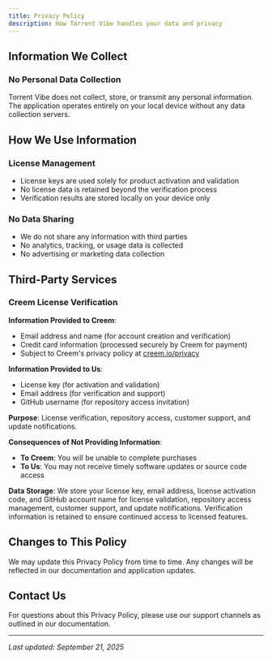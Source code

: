 ```yaml
---
title: Privacy Policy
description: How Torrent Vibe handles your data and privacy
---
```


## Information We Collect

### No Personal Data Collection
Torrent Vibe does not collect, store, or transmit any personal information. The application operates entirely on your local device without any data collection servers.

## How We Use Information

### License Management
- License keys are used solely for product activation and validation
- No license data is retained beyond the verification process
- Verification results are stored locally on your device only

### No Data Sharing
- We do not share any information with third parties
- No analytics, tracking, or usage data is collected
- No advertising or marketing data collection

## Third-Party Services

### Creem License Verification

**Information Provided to Creem**:
- Email address and name (for account creation and verification)
- Credit card information (processed securely by Creem for payment)
- Subject to Creem's privacy policy at [creem.io/privacy](https://creem.io/privacy)

**Information Provided to Us**:
- License key (for activation and validation)
- Email address (for verification and support)
- GitHub username (for repository access invitation)

**Purpose**: License verification, repository access, customer support, and update notifications.

**Consequences of Not Providing Information**:
- **To Creem**: You will be unable to complete purchases
- **To Us**: You may not receive timely software updates or source code access

**Data Storage**: We store your license key, email address, license activation code, and GitHub account name for license validation, repository access management, customer support, and update notifications. Verification information is retained to ensure continued access to licensed features.

## Changes to This Policy

We may update this Privacy Policy from time to time. Any changes will be reflected in our documentation and application updates.

## Contact Us

For questions about this Privacy Policy, please use our support channels as outlined in our documentation.

---

*Last updated: September 21, 2025*
